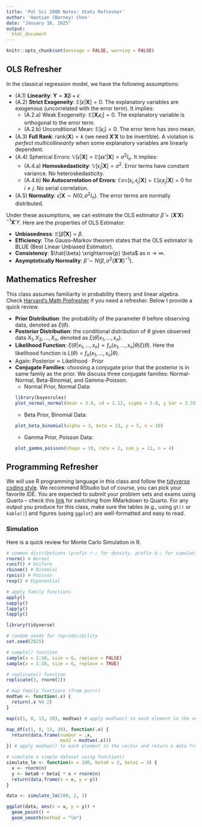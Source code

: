 ```yaml
---
title: 'Pol Sci 200D Notes: Stats Refresher'
author: 'Haotian (Barney) Chen'
date: "January 10, 2025"
output: 
  html_document
---
```


```r
knitr::opts_chunk$set(message = FALSE, warning = FALSE)
```

\newcommand{\y}{\mathbf{y}}
\newcommand{\Y}{\mathbf{Y}}
\newcommand{\X}{\mathbf{X}}
\newcommand{\E}{\mathbb{E}}
\newcommand{\V}{\mathbb{V}}
\newcommand{\Cov}{\mathbb{Cov}}
\newcommand{\independent}{\perp\!\!\!\perp}

## OLS Refresher
In the classical regression model, we have the following assumptions:

+ (A.1) **Linearity**: $\Y = \X \mathbb{\beta} + \epsilon$
+ (A.2) **Strict Exogeneity**: $\E[\epsilon | \X] = 0$. The explanatory variables are exogenous (uncorrelated with the error term). It implies: 
  - (A.2.a) Weak Exogeneity: $\E[\X_i\epsilon_i] = 0$. The explanatory variable is orthogonal to the error term. 
  - (A.2.b) Unconditional Mean: $\E[\epsilon_i] = 0$. The error term has zero mean.
+ (A.3) **Full Rank**: $\text{rank}(\X)=k$ (we need $\X'\X$ to be invertible). A violation is *perfect multicollinearity* when some explanatory variables are linearly dependent.
+ (A.4) Spherical Errors: $\V[\epsilon | \X] = \E[\epsilon\epsilon'|\X] = \sigma^2 I_n$. It implies:
  - (A.4.a) **Homoskedasticity**: $\V[\epsilon_i | \X] = \sigma^2$. Error terms have constant variance. No heteroskedasticity. 
  - (A.4.b) **No Autocorrelation of Errors**: $\Cov[\epsilon_i, \epsilon_j | \X] = \E[\epsilon_i \epsilon_j | \X] = 0$ for $i \neq j$. No serial correlation.
+ (A.5) **Normality**: $\epsilon | \X \sim N(0, \sigma^2I_n)$. The error terms are normally distributed.

Under these assumptions, we can estimate the OLS estimator $\hat{\beta} = (\X'\X)^{-1}\X'Y$. Here are the properties of OLS Estimator: 

+ **Unbiasedness**: $\E[\hat{\beta} | \X] = \beta$. 
+ **Efficiency**: The Gauss–Markov theorem states that the OLS estimator is BLUE (Best Linear Unbiased Estimator). 
+ **Consistency**: $\hat{\beta} \xrightarrow{p} \beta$ as $n \rightarrow \infty$.
+ **Asymptotically Normality**: $\hat{\beta} \sim N(\beta, \sigma^2 (\X'\X)^{-1})$.

## Mathematics Refresher
This class assumes familiarity in probability theory and linear algebra. Check [Harvard's Math Prefresher](https://iqss.github.io/prefresher/) if you need a refresher. Below I provide a quick review.

+ **Prior Distribution**: the probability of the parameter $\theta$ before observing data, denoted as $\xi(\theta)$.
+ **Posterior Distribution**: the conditional distribution of $\theta$ given observed data $X_1, X_2, \ldots, X_n$, denoted as $\xi(\theta | x_1, \ldots, x_n)$.
+ **Likelihood Function**: $\xi(\theta | x_1, \ldots, x_n) \propto f_n(x_1, \ldots, x_n | \theta) \xi(\theta)$. Here the likelihood function is $L(\theta) = f_n(x_1, \ldots, x_n | \theta)$. 
+ Again: $\text{Posterior} \propto \text{Likelihood} \cdot \text{Prior}$
+ **Conjugate Families**: choosing a conjugate prior that the posterior is in same family as the prior. We discuss three conjugate families: Normal-Normal, Beta-Binomial, and Gamma-Poisson.
  - Normal Prior, Normal Data: 
```r
library(bayesrules)
plot_normal_normal(mean = 3.8, sd = 1.12, sigma = 5.8, y_bar = 3.35, n = 8)
```
  - Beta Prior, Binomial Data: 
```r
plot_beta_binomial(alpha = 3, beta = 13, y = 5, n = 10) 
```
  - Gamma Prior, Poisson Data: 
```r
plot_gamma_poisson(shape = 10, rate = 2, sum_y = 11, n = 4)
```

## Programming Refresher
We will use R programming language in this class and follow the [tidyverse coding style](https://style.tidyverse.org). We recommend RStudio but of course, you can pick your favorite IDE. You are expected to submit your problem sets and exams using Quarto -- check this [link](https://quarto.org/docs/faq/rmarkdown.html) for switching from RMarkdown to Quarto. For any output you produce for this class, make sure the tables (e.g., using `gt()` or `kable()`) and figures (using `ggplot`) are well-formatted and easy to read. 


### Simulation
Here is a quick review for Monte Carlo Simulation in R. 

```r
# common distributions (prefix r-; for density, prefix d-; for cumulative, prefix p-)
rnorm() # Normal
runif() # Uniform
rbinom() # Binomial
rpois() # Poisson
rexp() # Exponential

# apply family functions
apply() 
sapply()
lapply()
tapply()
```

```r
library(tidyverse)

# random seeds for reproducibility
set.seed(2025)

# sample() function
sample(x = 1:10, size = 6, replace = FALSE)
sample(x = 1:10, size = 6, replace = TRUE)

# replicate() function
replicate(3, rnorm(2))

# map family functions (from purrr)
modtwo <- function(.x) {
  return(.x %% 2)
}

map(c(1, 8, 13, 20), modtwo) # apply modtwo() to each element in the vector

map_df(c(1, 8, 13, 20), function(.x) {
  return(data.frame(number = .x, 
                    mod2 = modtwo(.x)))
}) # apply modtwo() to each element in the vector and return a data frame

# simulate a simple dataset using function()
simulate_lm <- function(n = 100, beta0 = 2, beta1 = 3) {
  x <- rnorm(n)
  y <- beta0 + beta1 * x + rnorm(n)
  return(data.frame(x = x, y = y))
}

data <- simulate_lm(100, 2, 3)

ggplot(data, aes(x = x, y = y)) + 
  geom_point() + 
  geom_smooth(method = "lm")
```

